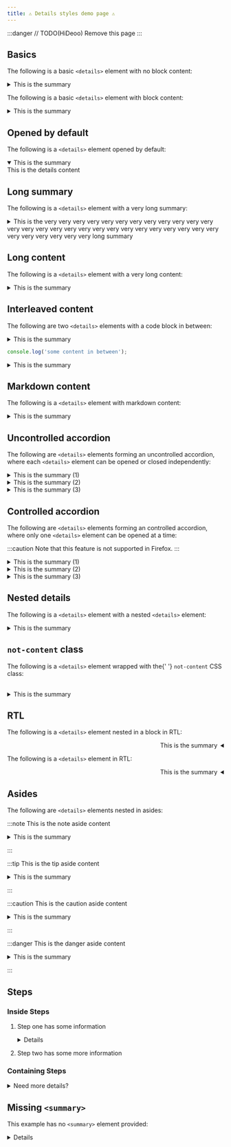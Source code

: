 ```yaml
---
title: ⚠️ Details styles demo page ⚠️
---
```



:::danger
// TODO(HiDeoo) Remove this page
:::

## Basics

The following is a basic `<details>` element with no block content:

<details>
	<summary>This is the summary</summary>
	This is the details content
</details>

The following is a basic `<details>` element with block content:

<details>
<summary>This is the summary</summary>

This is the details content

</details>

## Opened by default

The following is a `<details>` element opened by default:

<details open>
	<summary>This is the summary</summary>
	This is the details content
</details>

## Long summary

The following is a `<details>` element with a very long summary:

<details>
	<summary>
		This is the very very very very very very very very very very very very very
		very very very very very very very very very very very very very very very
		very very very very very long summary
	</summary>
	This is the details content
</details>

## Long content

The following is a `<details>` element with a very long content:

<details>
<summary>This is the summary</summary>

This is the details content

Lorem ipsum dolor sit amet, consectetur adipiscing elit. Maecenas euismod ante lorem, quis posuere massa sodales id. Donec a dapibus nisi, id volutpat lorem. Aenean eleifend nisl at ex feugiat, at vulputate lorem luctus. Aliquam eget accumsan ipsum. Maecenas ut elit hendrerit, sodales leo at, tincidunt elit. Nullam ut venenatis libero. In vel molestie tellus. Suspendisse vitae nibh in felis faucibus aliquet. Nunc tortor enim, pellentesque sit amet justo eget, auctor elementum enim. Nam posuere et ipsum lobortis porttitor. Proin consectetur ullamcorper augue, a fermentum neque dapibus eget. Praesent feugiat orci vulputate turpis mattis, eget placerat mi volutpat.

Maecenas vehicula orci metus, quis dapibus turpis suscipit vitae. Nullam velit ante, convallis fermentum massa a, condimentum mattis lorem. Nunc interdum consequat mollis. Suspendisse semper diam tellus. Maecenas mollis congue mi, eu hendrerit dui hendrerit sed. Aliquam quis ornare dolor. Pellentesque habitant morbi tristique senectus et netus et malesuada fames ac turpis egestas.

Pellentesque habitant morbi tristique senectus et netus et malesuada fames ac turpis egestas. Sed posuere arcu ut leo ultrices, in volutpat leo eleifend. Proin facilisis tempus maximus. Sed eu nulla ultricies, accumsan libero sed, commodo nunc. Curabitur sit amet metus vitae erat laoreet cursus et ut magna. Nam euismod justo a orci sagittis molestie. Phasellus et interdum ipsum, sed egestas ligula. Vestibulum congue eros ac neque posuere molestie. Nunc id enim aliquet, vestibulum diam at, fermentum justo.

Duis ac mauris purus. Etiam viverra nisi vel facilisis eleifend. Ut dapibus, eros ac cursus faucibus, augue mi facilisis lacus, ut ullamcorper arcu diam eu nulla. Praesent tincidunt placerat augue eget cursus. Integer magna felis, malesuada in interdum eu, efficitur vel dolor. In feugiat nisl sit amet pharetra ullamcorper. Quisque odio ante, convallis a lectus id, consectetur finibus enim. Curabitur pretium quam ut lectus tristique, ac ornare lorem varius. Ut maximus aliquet est vitae hendrerit. In vitae massa mattis, volutpat dui sagittis, semper arcu. In a ligula tincidunt, elementum nisi ut, tincidunt odio. Etiam accumsan massa a justo convallis blandit. Integer in felis arcu. Nullam id felis et velit blandit convallis vitae a turpis. Nunc vitae erat ac ipsum mattis rutrum nec ut justo. Mauris ullamcorper id metus nec pretium.

Donec purus nibh, ornare ac sagittis porta, porta ac neque. Donec efficitur dictum nibh et hendrerit. Mauris gravida mollis leo posuere posuere. In hac habitasse platea dictumst. Interdum et malesuada fames ac ante ipsum primis in faucibus. Aenean sit amet massa felis. Fusce lectus neque, auctor quis est et, interdum lobortis ante. Nulla aliquet euismod libero, sit amet maximus orci mattis eu. Nullam sed cursus felis. Sed dapibus faucibus dolor, id volutpat eros varius a.

</details>

## Interleaved content

The following are two `<details>` elements with a code block in between:

<details>
	<summary>This is the summary</summary>
	This is the details content
</details>

```js
console.log('some content in between');
```

<details>
	<summary>This is the summary</summary>
	This is the details content
</details>

## Markdown content

The following is a `<details>` element with markdown content:

<details>
<summary>This is the summary</summary>

This is the details content

```ts
console.log('Hello world');
```

This is `a` paragraph.

:::note
This is a note
:::

</details>

## Uncontrolled accordion

The following are `<details>` elements forming an uncontrolled accordion, where each `<details>` element can be opened or closed independently:

<details>
	<summary>This is the summary (1)</summary>
	This is the details content (1)
</details>

<details>
	<summary>This is the summary (2)</summary>
	Lorem ipsum dolor sit amet, consectetur adipiscing elit. Maecenas euismod ante
	lorem, quis posuere massa sodales id. Donec a dapibus nisi, id volutpat lorem.
	Aenean eleifend nisl at ex feugiat, at vulputate lorem luctus. Aliquam eget accumsan
	ipsum. Maecenas ut elit hendrerit, sodales leo at, tincidunt elit. Nullam ut venenatis
	libero. In vel molestie tellus. Suspendisse vitae nibh in felis faucibus aliquet.
	Nunc tortor enim, pellentesque sit amet justo eget, auctor elementum enim. Nam
	posuere et ipsum lobortis porttitor. Proin consectetur ullamcorper augue, a fermentum
	neque dapibus eget. Praesent feugiat orci vulputate turpis mattis, eget placerat
	mi volutpat.
</details>

<details>
	<summary>This is the summary (3)</summary>
	Maecenas vehicula orci metus, quis dapibus turpis suscipit vitae. Nullam velit
	ante, convallis fermentum massa a, condimentum mattis lorem. Nunc interdum consequat
	mollis. Suspendisse semper diam tellus. Maecenas mollis congue mi, eu hendrerit
	dui hendrerit sed. Aliquam quis ornare dolor. Pellentesque habitant morbi tristique
	senectus et netus et malesuada fames ac turpis egestas.
</details>

## Controlled accordion

The following are `<details>` elements forming an controlled accordion, where only one `<details>` element can be opened at a time:

:::caution
Note that this feature is not supported in Firefox.
:::

<details name="controlled-details">
	<summary>This is the summary (1)</summary>
	This is the details content (1)
</details>

<details name="controlled-details">
	<summary>This is the summary (2)</summary>
	Lorem ipsum dolor sit amet, consectetur adipiscing elit. Maecenas euismod ante
	lorem, quis posuere massa sodales id. Donec a dapibus nisi, id volutpat lorem.
	Aenean eleifend nisl at ex feugiat, at vulputate lorem luctus. Aliquam eget accumsan
	ipsum. Maecenas ut elit hendrerit, sodales leo at, tincidunt elit. Nullam ut venenatis
	libero. In vel molestie tellus. Suspendisse vitae nibh in felis faucibus aliquet.
	Nunc tortor enim, pellentesque sit amet justo eget, auctor elementum enim. Nam
	posuere et ipsum lobortis porttitor. Proin consectetur ullamcorper augue, a fermentum
	neque dapibus eget. Praesent feugiat orci vulputate turpis mattis, eget placerat
	mi volutpat.
</details>

<details name="controlled-details">
	<summary>This is the summary (3)</summary>
	Maecenas vehicula orci metus, quis dapibus turpis suscipit vitae. Nullam velit
	ante, convallis fermentum massa a, condimentum mattis lorem. Nunc interdum consequat
	mollis. Suspendisse semper diam tellus. Maecenas mollis congue mi, eu hendrerit
	dui hendrerit sed. Aliquam quis ornare dolor. Pellentesque habitant morbi tristique
	senectus et netus et malesuada fames ac turpis egestas.
</details>

## Nested details

The following is a `<details>` element with a nested `<details>` element:

<details>
<summary>This is the summary</summary>

This is the details content

<details>
	<summary>This is the nested summary</summary>
	This is the nested details content
</details>

And some content after the nested details

</details>

## `not-content` class

<div class="not-content">

<p>
	The following is a <code>&lt;details&gt;</code> element wrapped with the{' '}
	<code>not-content</code> CSS class:
</p>

<br />

<details>
	<summary>This is the summary</summary>
	This is the details content
</details>

</div>

## RTL

The following is a `<details>` element nested in a block in RTL:

<div dir="rtl">

<details>
	<summary>This is the summary</summary>
	This is the details content
</details>

</div>

The following is a `<details>` element in RTL:

<details dir="rtl">
	<summary>This is the summary</summary>
	With a summary and some details not in a paragraph
</details>

## Asides

The following are `<details>` elements nested in asides:

:::note
This is the note aside content

<details>
	<summary>This is the summary</summary>
	This is the details content
</details>

:::

:::tip
This is the tip aside content

<details>
	<summary>This is the summary</summary>
	This is the details content
</details>

:::

:::caution
This is the caution aside content

<details>
	<summary>This is the summary</summary>
	This is the details content
</details>

:::

:::danger
This is the danger aside content

<details>
	<summary>This is the summary</summary>
	This is the details content
</details>

:::

## Steps

### Inside Steps

<Steps>

1.  Step one has some information

      <details>

        <summary>Need to know more?</summary>

        You might need more information for step one.

        So we’re here to help.

      </details>

2.  Step two has some more information

</Steps>

### Containing Steps

<details>
  <summary>Need more details?</summary>
  <Steps>

1. Step one has some information.

   These steps help if you need extra details to complete this task.

2. Step two has some more information.

  </Steps>
</details>

## Missing `<summary>`

This example has no `<summary>` element provided:

<details>

These details use the default summary provided by the browser which we can’t style.

</details>
